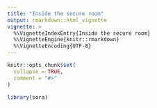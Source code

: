 ```yaml
---
title: "Inside the secure room"
output: rmarkdown::html_vignette
vignette: >
  %\VignetteIndexEntry{Inside the secure room}
  %\VignetteEngine{knitr::rmarkdown}
  %\VignetteEncoding{UTF-8}
---
```


```r
knitr::opts_chunk$set(
  collapse = TRUE,
  comment = "#>"
)
```

```r
library(sora)
```

